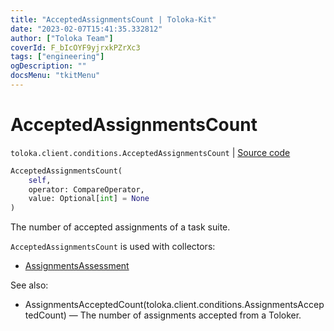 ```yaml
---
title: "AcceptedAssignmentsCount | Toloka-Kit"
date: "2023-02-07T15:41:35.332812"
author: ["Toloka Team"]
coverId: F_bIcOYF9yjrxkPZrXc3
tags: ["engineering"]
ogDescription: ""
docsMenu: "tkitMenu"
---
```


# AcceptedAssignmentsCount
`toloka.client.conditions.AcceptedAssignmentsCount` | [Source code](https://github.com/Toloka/toloka-kit/blob/v1.1.3/src/client/conditions.py#L82)

```python
AcceptedAssignmentsCount(
    self,
    operator: CompareOperator,
    value: Optional[int] = None
)
```

The number of accepted assignments of a task suite.

`AcceptedAssignmentsCount` is used with collectors:
- [AssignmentsAssessment](/docs-new/toloka-kit/reference/toloka.client.collectors.AssignmentsAssessment)

See also:
- AssignmentsAcceptedCount(toloka.client.conditions.AssignmentsAcceptedCount) — The number of assignments accepted from a Toloker.
